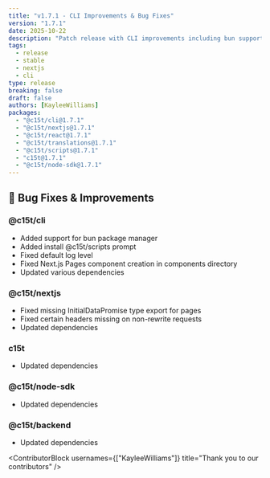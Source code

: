 ```yaml
---
title: "v1.7.1 - CLI Improvements & Bug Fixes"
version: "1.7.1"
date: 2025-10-22
description: "Patch release with CLI improvements including bun support and bug fixes."
tags:
  - release
  - stable
  - nextjs
  - cli
type: release
breaking: false
draft: false
authors: [KayleeWilliams]
packages:
  - "@c15t/cli@1.7.1"
  - "@c15t/nextjs@1.7.1"
  - "@c15t/react@1.7.1"
  - "@c15t/translations@1.7.1"
  - "@c15t/scripts@1.7.1"
  - "c15t@1.7.1"
  - "@c15t/node-sdk@1.7.1"
---
```


## 🐛 Bug Fixes & Improvements

### **@c15t/cli**

* Added support for bun package manager
* Added install @c15t/scripts prompt
* Fixed default log level
* Fixed Next.js Pages component creation in components directory
* Updated various dependencies

### **@c15t/nextjs**

* Fixed missing InitialDataPromise type export for pages
* Fixed certain headers missing on non-rewrite requests
* Updated dependencies

### **c15t**

* Updated dependencies

### **@c15t/node-sdk**

* Updated dependencies

### **@c15t/backend**

* Updated dependencies

<ContributorBlock usernames={["KayleeWilliams"]} title="Thank you to our contributors" />
